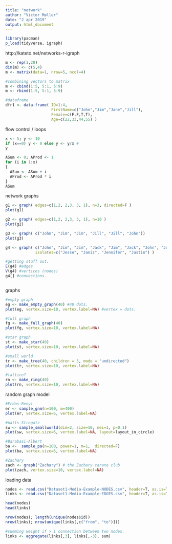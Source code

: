 ```yaml
---
title: "network"
author: "Victor Møller"
date: "2 apr 2019"
output: html_document
---
```


```r

library(pacman)
p_load(tidyverse, igraph)

```

http://kateto.net/networks-r-igraph

```r
m <- rep(1,20)
dim(m) <- c(5,4)
m <- matrix(data=1, nrow=5, ncol=4)

#combining vectors to matrix
m <- cbind(1:5, 5:1, 5:9)
m <- rbind(1:5, 5:1, 5:9)

#dataframe
dfr1 <- data.frame( ID=1:4,
                    FirstName=c("John","Jim","Jane","Jill"),
                    Female=c(F,F,T,T), 
                    Age=c(22,33,44,55) )
```

flow control / loops 

```r
x <- 5; y <- 10
if (x==0) y <- 0 else y <- y/x #  
y

ASum <- 0; AProd <- 1
for (i in 1:x)  
{
  ASum <- ASum + i
  AProd <- AProd * i
}
ASum

```

network graphs

```r

g1 <- graph( edges=c(1,2, 2,3, 3, 1), n=3, directed=F ) 
plot(g1) 

g2 <- graph( edges=c(1,2, 2,3, 3, 1), n=10 )
plot(g2) 

g3 <- graph( c("John", "Jim", "Jim", "Jill", "Jill", "John"))
plot(g3)

g4 <- graph( c("John", "Jim", "Jim", "Jack", "Jim", "Jack", "John", "John"), 
             isolates=c("Jesse", "Janis", "Jennifer", "Justin") )  

#getting stuff out. 
E(g4) #edges
V(g4) #vertices (nodes)
g4[] #connections. 



```

graphs 

```r
#empty graph
eg <- make_empty_graph(40) #40 dots. 
plot(eg, vertex.size=10, vertex.label=NA) #vertex = dots. 

#full graph
fg <- make_full_graph(40)
plot(fg, vertex.size=10, vertex.label=NA)

#star graph
st <- make_star(40)
plot(st, vertex.size=10, vertex.label=NA) 

#small world 
tr <- make_tree(40, children = 3, mode = "undirected")
plot(tr, vertex.size=10, vertex.label=NA) 

#lattice?
rn <- make_ring(40)
plot(rn, vertex.size=10, vertex.label=NA)

```

random graph model

```r
#Erdos-Renyi 
er <- sample_gnm(n=100, m=400) 
plot(er, vertex.size=6, vertex.label=NA)  

#Watts-Strogatz 
sw <- sample_smallworld(dim=2, size=10, nei=1, p=0.1)
plot(sw, vertex.size=6, vertex.label=NA, layout=layout_in_circle)

#Barabasi-Albert 
ba <-  sample_pa(n=100, power=1, m=1,  directed=F)
plot(ba, vertex.size=6, vertex.label=NA)

#Zachary
zach <- graph("Zachary") # the Zachary carate club
plot(zach, vertex.size=10, vertex.label=NA)
```

loading data

```r
nodes <- read.csv("Dataset1-Media-Example-NODES.csv", header=T, as.is=T)
links <- read.csv("Dataset1-Media-Example-EDGES.csv", header=T, as.is=T)

head(nodes)
head(links)

nrow(nodes); length(unique(nodes$id))
nrow(links); nrow(unique(links[,c("from", "to")]))

#summing weight if > 1 connection between two nodes. 
links <- aggregate(links[,3], links[,-3], sum)


```

